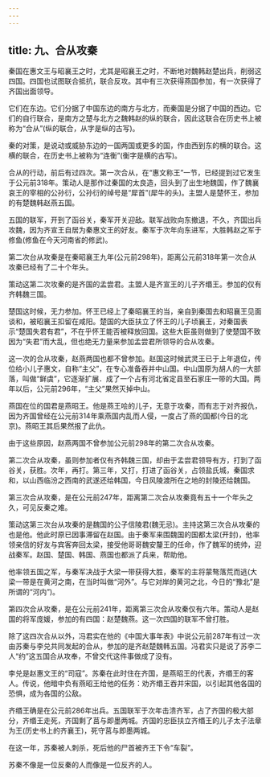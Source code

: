 ```yaml
---
---
---
```

title: 九、合从攻秦
---



秦国在惠文王与昭襄王之时，尤其是昭襄王之时，不断地对魏韩赵楚出兵，削弱这四国。四国也试图联合抵抗，联合反攻。其中有三次获得燕国参加，有一次获得了齐国出面领导。

它们在东边。它们分据了中国东边的南方与北方，而秦国是分据了中国的西边。它们的自行联合，是南方之楚与北方之魏韩赵的纵的联合，因此这联合在历史书上被称为“合从”(纵的联合，从字是纵的古写)。

秦的对策，是说动或威胁东边的一国两国或更多的国，作由西到东的横的联合。这横的联合，在历史书上被称为“连衡”(衡字是横的古写)。

合从的行动，前后有过四次。第一次合从，在“惠文称王”一节，已经提到过它发生于公元前318年。策动人是那作过秦国的太良造，回头到了出生地魏国，作了魏襄哀王的宰相的公孙衍，公孙衍的绰号是“犀首”(犀牛的头)。主盟人是楚怀王，参加的有楚魏韩赵燕五国。

五国的联军，开到了函谷关，秦军开关迎敌。联军战败向东撤退，不久，齐国出兵攻魏，因为齐宣王自居为秦惠文王的好友。秦军于次年向东进军，大胜韩赵之军于修鱼(修鱼在今天河南省的修武)。

第二次台从攻秦是在秦昭襄王九年(公元前298年)，距离公元前318年第一次合从攻秦已经有了二十个年头。

策动这第二次攻秦的是齐国的孟尝君。主盟人是齐宣王的儿子齐缗王。参加的仅有齐韩魏三国。

楚国这时候，无力参加。怀王已经上了秦昭襄王的当，亲自到秦国去和昭襄王见面谈和，被昭襄王扣留在咸阳。楚国的大臣扶立了怀王的儿子顷襄王，对秦国表示“楚国失君有君”，不在乎怀王能否被释放回国。这些大臣虽则做到了使楚国不致因为“失君”而大乱，但也绝无力量来参加孟尝君所领导的合从攻秦。

这一次的合从攻秦，赵燕两国也都不曾参加。赵国这时候武灵王已于上年退位，传位给小儿子惠文，自称“主父”，在专心准备吞并中山国。中山国原为胡人的一大部落，叫做“鲜虞”，它逐渐扩展．成了一个占有河北省定县至石家庄一带的大国。两年以后，公元前296年，“主父”果然灭掉中山。

燕国在位的国君是燕昭王。他是燕王哙的儿子，无意于攻秦，而有志于对齐报仇，因为齐国曾经在公元前314年乘燕国内乱而人侵，一度占了燕的国都(今日的北京)。燕昭王其后果然报了此仇。

由于这些原因，赵燕两国不曾参加公元前298年的第二次合从攻秦。

第二次合从攻秦，虽则参加者仅有齐韩魏三国，却由于孟尝君领导有方，打到了函谷关，获胜。次年，再打。第三年，又打，打进了函谷关，占领盐氏城，秦国求和，以山西临汾之西南的武遂还给韩国，今日风陵渡所在之地的封陵还给魏国。

第三次合从攻秦，是在公元前247年，距离第二次合从攻秦竟有五十一个年头之久，可见反秦之难。

策动这第三次台从攻秦的是魏国的公子信陵君(魏无忌)。主持这第三次合从攻秦的也是他。他此时原已因事滞留在赵国。由于秦军来围魏国的国都太梁(开封)，他率领亲信的好友与宾客奔回太梁，接受他哥哥魏安釐王的任命，作了魏军的统帅，迎战秦军。赵国、楚国、韩国、燕国也都派了兵来，帮助他。

他率领五国之军，与秦军决战于大梁一带获得大胜，秦军的主将蒙骜落荒而逃(大梁一带是在黄河之南，在当时叫做“河外”。与它对岸的黄河之北，今日的“豫北”是所谓的“河内”)。

第四次合从攻秦，是在公元前241年，距离第三次合从攻秦仅有六年。策动人是赵国的将军庞媛，参加的有四国：赵楚魏燕。这一次四国的联军不曾打胜。

除了这四次合从以外，冯君实在他的《中国大事年表》中说公元前287年有过一次由苏秦与李兑共同发起的合从，参加的是齐赵楚魏韩五国。冯君实只是说了苏李二人“约”这五国合从攻奉，不曾交代这件事做成了没有。

李兑是赵惠文王的“司寇”。苏秦在此时住在齐国，是燕昭王的代表，齐缗王的客人。传说，他暗中负有燕昭王给他的任务：劝齐缗王吞并宋国，以引起其他各国的恐惧，成为各国的公敌。

齐缗王确是在公元前286年出兵。五国联军于次年击溃齐军，占了齐国的极大部分，齐缗王走死，齐国剩了莒与即墨两城。齐国的忠臣扶立齐缗王的儿子太子法章为王(历史书上的齐襄王)，死守莒与即墨两城。

在这一年，苏秦被人刺杀，死后他的尸首被齐王下令“车裂”。

苏秦不像是一位反秦的人而像是一位反齐的人。